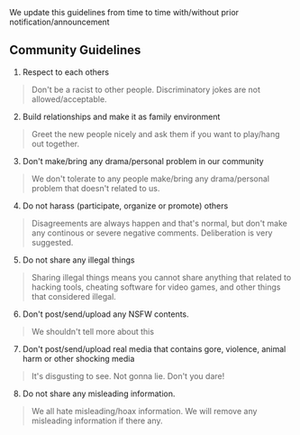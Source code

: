 
<Callout type="info" emoji="ℹ️">
    We update this guidelines from time to time with/without prior notification/announcement
</Callout>

## Community Guidelines

1. Respect to each others
> Don't be a racist to other people. Discriminatory jokes are not allowed/acceptable.
2. Build relationships and make it as family environment
> Greet the new people nicely and ask them if you want to play/hang out together.
3. Don't make/bring any drama/personal problem in our community
> We don't tolerate to any people make/bring any drama/personal problem that doesn't related to us.
4. Do not harass (participate, organize or promote) others
> Disagreements are always happen and that's normal, but don't make any continous or severe negative comments. Deliberation is very suggested.
5. Do not share any illegal things
> Sharing illegal things means you cannot share anything that related to hacking tools, cheating software for video games, and other things that considered illegal.
6. Don't post/send/upload any NSFW contents.
> We shouldn't tell more about this
7. Don't post/send/upload real media that contains gore, violence, animal harm or other shocking media
> It's disgusting to see. Not gonna lie. Don't you dare!
8. Do not share any misleading information.
> We all hate misleading/hoax information. We will remove any misleading information if there any.